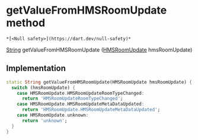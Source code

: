 # getValueFromHMSRoomUpdate method

    *[<Null safety>](https://dart.dev/null-safety)*

[String](https://api.flutter.dev/flutter/dart-core/String-class.html) getValueFromHMSRoomUpdate
([HMSRoomUpdate](../../hmssdk_flutter/HMSRoomUpdate-class) hmsRoomUpdate)

## Implementation

```dart
static String getValueFromHMSRoomUpdate(HMSRoomUpdate hmsRoomUpdate) {
  switch (hmsRoomUpdate) {
    case HMSRoomUpdate.HMSRoomUpdateRoomTypeChanged:
      return 'HMSRoomUpdateRoomTypeChanged';
    case HMSRoomUpdate.HMSRoomUpdateMetaDataUpdated:
      return 'HMSRoomUpdate.HMSRoomUpdateMetaDataUpdated';
    case HMSRoomUpdate.unknown:
      return 'unknown';
  }
}
```
